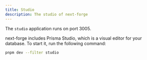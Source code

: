```yaml
---
title: Studio
description: The studio of next-forge
---
```


<Tip>The `studio` application runs on port 3005.</Tip>

next-forge includes Prisma Studio, which is a visual editor for your database. To start it, run the following command:

```sh Terminal
pnpm dev --filter studio
```
